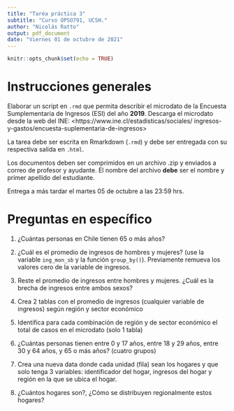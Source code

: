 ```yaml
---
title: "Taréa práctica 3"
subtitle: "Curso OPSO791, UCSH."
author: "Nicolás Ratto"
output: pdf_document
date: "Viernes 01 de octubre de 2021"
---
```


```r
knitr::opts_chunk$set(echo = TRUE)
```

# Instrucciones generales

Elaborar un script en `.rmd` que permita describir el microdato de la Encuesta Sumplementaria de Ingresos (ESI) del año **2019**. Descarga el microdato desde la web del INE: <https://www.ine.cl/estadisticas/sociales/
ingresos-y-gastos/encuesta-suplementaria-de-ingresos>

La tarea debe ser escrita en Rmarkdown (`.rmd`) y debe ser entregada con su respectiva salida en `.html`.

Los documentos deben ser comprimidos en un archivo .zip y enviados a correo de profesor y ayudante. El nombre del archivo **debe** ser el nombre y primer apellido del estudiante.

Entrega a más tardar el martes 05 de octubre a las 23:59 hrs.

# Preguntas en específico

1. ¿Cuántas personas en Chile tienen 65 o más años?

2. ¿Cuál es el promedio de ingresos de hombres y mujeres? (use la variable `ing_mon_sb` y la función `group_by()`). Previamente remueva los valores cero de la variable de ingresos.

3. Reste el promedio de ingresos entre hombres y mujeres. ¿Cuál es la brecha de ingresos entre ambos sexos?

4. Crea 2 tablas con el promedio de ingresos (cualquier variable de ingresos) según región y sector económico

5. Identifica para cada combinación de región y de sector económico el total de casos en el microdato (solo 1 tabla)

6. ¿Cuántas personas tienen entre 0 y 17 años, entre 18 y 29 años, entre 30 y 64 años, y 65 o más años? (cuatro grupos)

7. Crea una nueva data donde cada unidad (fila) sean los hogares y que solo tenga 3 variables: identificador del hogar, ingresos del hogar y región en la que se ubica el hogar.

8. ¿Cuántos hogares son?, ¿Cómo se distribuyen regionalmente estos hogares?



